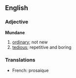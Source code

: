 ==English==
===Adjective===
'''Mundane'''

# [[ordinary]]; not new
# [[tedious]]; repetitive and boring
===Translations===
*French: prosaique